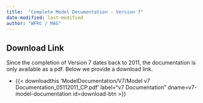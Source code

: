 ```yaml
---
title:  "Complete Model Documentation - Version 7"
date-modified: last-modified
author: "WFRC / MAG"
---
```


## Download Link

Since the completion of Version 7 dates back to 2011, the documentation is only available as a pdf. Below we provide a download link.

 - {{< downloadthis 'ModelDocumentation/V7/Model v7 Documentation_05112011_CP.pdf'
label="v7 Documentation" dname=v7-model-documentation id=download-btn >}}